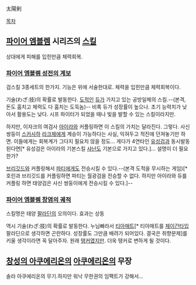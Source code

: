 太陽剣

[[목차]]

== [[파이어 엠블렘]] 시리즈의 [[스킬]] ==
상대에게 피해를 입힌만큼 체력회복.

=== [[파이어 엠블렘 성전의 계보]] ===
검스킬 3종세트의 한가지. 기능은 위에 서술한대로. 체력을 입힌만큼 체력회복이다.

기술(わざ:技)의 확률로 발동한다. [[도적]]인 [[듀]]가 가지고 있는 공방일체의 스킬.--(본격, 돈도 훔치고 체력도 다 훔치는 도둑놈)-- 비록 듀가 성장률이 높으나. 초기 능력치가 낮아서 활용도는 낮다. 시프 파이터가 되었을 때나 빛을 발할 수 있는 스킬이라지만.

하지만, 이자크의 여검사 [[아이라]]와 커플링하면 이 스킬의 가치는 달라진다. 그렇다. 사신 쌍둥이 [[스카사하]] [[라크체]]에게 계승이 가능하다는 사실, 익혀두고 적진에 던져놓기만 하면. 이들에게는 회복계가 그다지 필요치 않을 정도... 게다가 4연타인 [[유성검]]과 동시발동된다면[* 유성검은 아이라의 기본스킬 [[샤난]]도 기본으로 가지고 있다.]... 설명이 더 필요한가?

[[브리깃드]]와 커플링해서 [[파티]]에게도 전승시킬 수 있다.--(본격 도적을 무시하는 게임)[* 호린과 브리깃드를 커플링하면 파티는 월광검을 전승할 수 없다. 하지만 아이라와 듀를 커플링 하면 태양검은 사신 쌍둥이에게 전승시킬 수 있다.]-- 

=== [[파이어 엠블렘 창염의 궤적]] ===
스킬명은 태양 [[팔라딘]]의 오의이다. 효과는 상동

역시 기술(わざ:技)의 확률로 발동한다. 누님빠라서 [[티아매트]][* 티아매트를 [[제이간]]타입 팔라딘으로 생각하면 곤란하다. 성장률도 그만큼 배려가 되어있다. 결국은 취향문제]를 키울 생각이라면 꼭 달아주자. 원래 [[탱커]]였지만. 더욱 탱커로 변하게 될 것이다. 

== [[창성의 아쿠에리온]]의 [[아쿠에리온]]의 무장 ==
솔라 아쿠에리온의 무기.하지만 워낙 무한권의 임팩트가 강해서...
